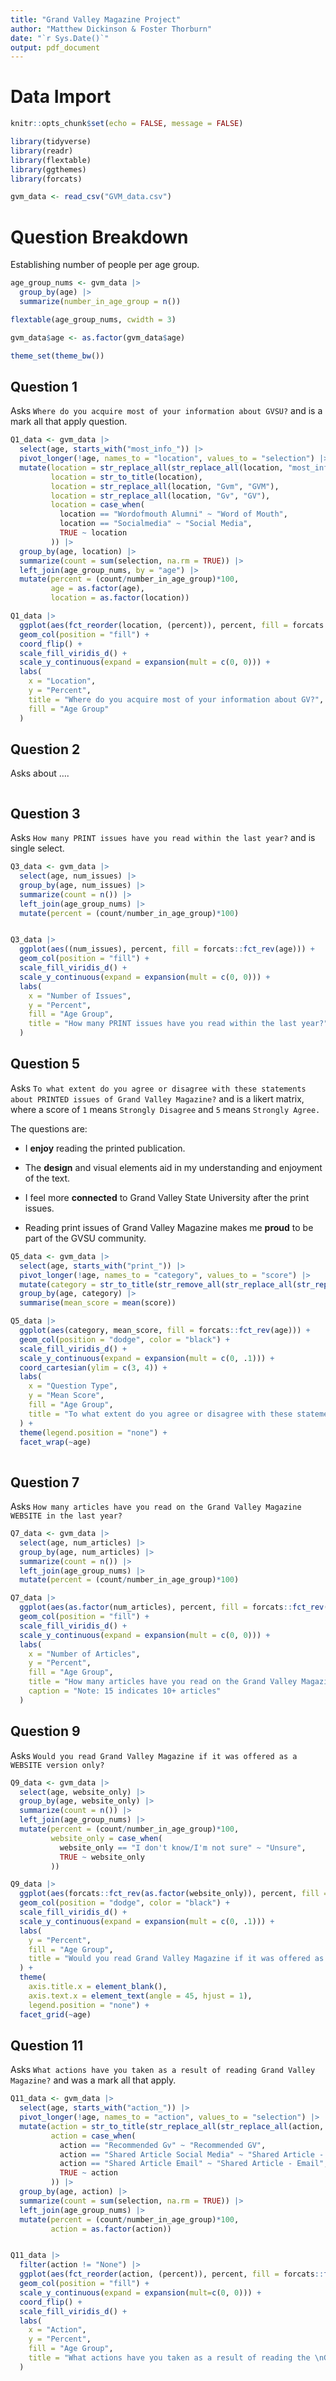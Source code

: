 ```yaml
---
title: "Grand Valley Magazine Project"
author: "Matthew Dickinson & Foster Thorburn"
date: "`r Sys.Date()`"
output: pdf_document
---
```


# Data Import
```r
knitr::opts_chunk$set(echo = FALSE, message = FALSE)
```

```r
library(tidyverse)
library(readr)
library(flextable)
library(ggthemes)
library(forcats)
```


```r
gvm_data <- read_csv("GVM_data.csv")
```

# Question Breakdown

Establishing number of people per age group.
```r
age_group_nums <- gvm_data |>
  group_by(age) |>
  summarize(number_in_age_group = n())

flextable(age_group_nums, cwidth = 3)

gvm_data$age <- as.factor(gvm_data$age)
```

```r
theme_set(theme_bw())
```


## Question 1
Asks `Where do you acquire most of your information about GVSU?` and is a mark all that apply question.


```r
Q1_data <- gvm_data |>
  select(age, starts_with("most_info_")) |>
  pivot_longer(!age, names_to = "location", values_to = "selection") |>
  mutate(location = str_replace_all(str_replace_all(location, "most_info_", ""), "_", " "),
         location = str_to_title(location),
         location = str_replace_all(location, "Gvm", "GVM"),
         location = str_replace_all(location, "Gv", "GV"),
         location = case_when(
           location == "Wordofmouth Alumni" ~ "Word of Mouth",
           location == "Socialmedia" ~ "Social Media",
           TRUE ~ location
         )) |>
  group_by(age, location) |>
  summarize(count = sum(selection, na.rm = TRUE)) |>
  left_join(age_group_nums, by = "age") |>
  mutate(percent = (count/number_in_age_group)*100,
         age = as.factor(age),
         location = as.factor(location))

Q1_data |>
  ggplot(aes(fct_reorder(location, (percent)), percent, fill = forcats::fct_rev(age))) +
  geom_col(position = "fill") +
  coord_flip() +
  scale_fill_viridis_d() +
  scale_y_continuous(expand = expansion(mult = c(0, 0))) +
  labs(
    x = "Location",
    y = "Percent",
    title = "Where do you acquire most of your information about GV?",
    fill = "Age Group"
  )
```


## Question 2
Asks about ....
```r

```


## Question 3
Asks `How many PRINT issues have you read within the last year?` and is single select.


```r
Q3_data <- gvm_data |>
  select(age, num_issues) |>
  group_by(age, num_issues) |>
  summarize(count = n()) |>
  left_join(age_group_nums) |>
  mutate(percent = (count/number_in_age_group)*100)


Q3_data |>
  ggplot(aes((num_issues), percent, fill = forcats::fct_rev(age))) +
  geom_col(position = "fill") +
  scale_fill_viridis_d() +
  scale_y_continuous(expand = expansion(mult = c(0, 0))) +
  labs(
    x = "Number of Issues",
    y = "Percent",
    fill = "Age Group",
    title = "How many PRINT issues have you read within the last year?"
  )
```

## Question 5 
Asks `To what extent do you agree or disagree with these statements about PRINTED issues of Grand Valley Magazine?` and is a likert matrix, where a score of `1` means `Strongly Disagree` and `5` means `Strongly Agree.`

The questions are:


* I **enjoy** reading the printed publication.

* The **design** and visual elements aid in my understanding and enjoyment of the text.

* I feel more **connected** to Grand Valley State University after the print issues.

* Reading print issues of Grand Valley Magazine makes me **proud** to be part of the GVSU community.



```r
Q5_data <- gvm_data |>
  select(age, starts_with("print_")) |>
  pivot_longer(!age, names_to = "category", values_to = "score") |>
  mutate(category = str_to_title(str_remove_all(str_replace_all(str_replace_all(category, "print_", ""), "_", " "), "likert"))) |>
  group_by(age, category) |>
  summarise(mean_score = mean(score))

Q5_data |> 
  ggplot(aes(category, mean_score, fill = forcats::fct_rev(age))) +
  geom_col(position = "dodge", color = "black") +
  scale_fill_viridis_d() +
  scale_y_continuous(expand = expansion(mult = c(0, .1))) +
  coord_cartesian(ylim = c(3, 4)) +
  labs(
    x = "Question Type",
    y = "Mean Score", 
    fill = "Age Group",
    title = "To what extent do you agree or disagree with these statements about PRINTED \nissues of Grand Valley Magazine?"
  ) +
  theme(legend.position = "none") +
  facet_wrap(~age)
  
```

## Question 7
Asks `How many articles have you read on the Grand Valley Magazine WEBSITE in the last year?`


```r
Q7_data <- gvm_data |>
  select(age, num_articles) |>
  group_by(age, num_articles) |>
  summarize(count = n()) |>
  left_join(age_group_nums) |>
  mutate(percent = (count/number_in_age_group)*100) 

Q7_data |> 
  ggplot(aes(as.factor(num_articles), percent, fill = forcats::fct_rev(age))) +
  geom_col(position = "fill") +
  scale_fill_viridis_d() +
  scale_y_continuous(expand = expansion(mult = c(0, 0))) +
  labs(
    x = "Number of Articles",
    y = "Percent",
    fill = "Age Group",
    title = "How many articles have you read on the Grand Valley Magazine \nWEBSITE in the last year?",
    caption = "Note: 15 indicates 10+ articles"
  )
```

## Question 9
Asks `Would you read Grand Valley Magazine if it was offered as a WEBSITE version only?`


```r
Q9_data <- gvm_data |>
  select(age, website_only) |>
  group_by(age, website_only) |>
  summarize(count = n()) |>
  left_join(age_group_nums) |>
  mutate(percent = (count/number_in_age_group)*100,
         website_only = case_when(
           website_only == "I don't know/I'm not sure" ~ "Unsure",
           TRUE ~ website_only
         ))

Q9_data |>
  ggplot(aes(forcats::fct_rev(as.factor(website_only)), percent, fill = forcats::fct_rev(age))) +
  geom_col(position = "dodge", color = "black") +
  scale_fill_viridis_d() +
  scale_y_continuous(expand = expansion(mult = c(0, .1))) +
  labs(
    y = "Percent",
    fill = "Age Group",
    title = "Would you read Grand Valley Magazine if it was offered as a WEBSITE \nversion only?"
  ) +
  theme(
    axis.title.x = element_blank(),
    axis.text.x = element_text(angle = 45, hjust = 1),
    legend.position = "none") +
  facet_grid(~age)
```

## Question 11
Asks `What actions have you taken as a result of reading Grand Valley Magazine?` and was a mark all that apply.


```r
Q11_data <- gvm_data |>
  select(age, starts_with("action_")) |>
  pivot_longer(!age, names_to = "action", values_to = "selection") |>
  mutate(action = str_to_title(str_replace_all(str_replace_all(action, "action_", ""), "_", " " )),
         action = case_when(
           action == "Recommended Gv" ~ "Recommended GV",
           action == "Shared Article Social Media" ~ "Shared Article - Social Media",
           action == "Shared Article Email" ~ "Shared Article - Email",
           TRUE ~ action
         )) |>
  group_by(age, action) |>
  summarize(count = sum(selection, na.rm = TRUE)) |>
  left_join(age_group_nums) |>
  mutate(percent = (count/number_in_age_group)*100,
         action = as.factor(action))


Q11_data |>
  filter(action != "None") |>
  ggplot(aes(fct_reorder(action, (percent)), percent, fill = forcats::fct_rev(age))) +
  geom_col(position = "fill") +
  scale_y_continuous(expand = expansion(mult=c(0, 0))) +
  coord_flip() +
  scale_fill_viridis_d() +
  labs(
    x = "Action",
    y = "Percent",
    fill = "Age Group",
    title = "What actions have you taken as a result of reading the \nGrand Valley Magazine?"
  )
  
```

